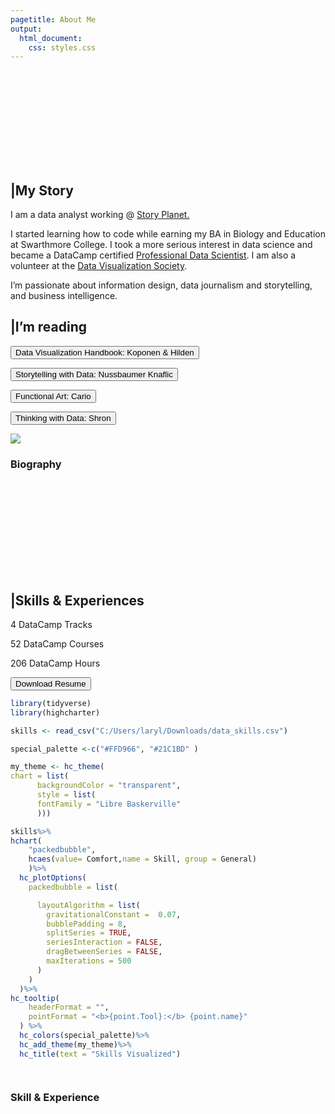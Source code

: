 ```yaml
---
pagetitle: About Me
output:
  html_document:
    css: styles.css
---
```


<link id="theme-style" rel= "stylesheet" href="light.css">
<div class = "overall-container c-bio">
<section class= "container about bio-section">

<div class="bar-animation-container">
<svg class="svg6">
<rect class = "one" ></rect>
<rect class = "two"></rect>
<rect class = "three"></rect>
</svg>
</div>

<div class="bio-container">
<h2 class= "about-header"> |My Story</h2>
<p  class= "normal-text">I am a data analyst working @ <a href= "https://storyplanet.ca/"><span class= "bolded-text"> Story Planet.</span></a></p>

<p class= "normal-text">I started learning how to code while earning my BA in Biology and Education at Swarthmore College. I took a more serious interest in data science and became a DataCamp certified <a href= "https://www.datacamp.com/certificate/DS0028178960878"><span class= "bolded-text"> Professional Data Scientist</span></a>. I am also a volunteer at the <a href= "https://www.datavisualizationsociety.org/"><span class= "bolded-text"> Data Visualization Society</span></a>.</p> 

<p  class= "normal-text">I'm passionate about information design, data journalism and storytelling, and business intelligence.</p>


<div class= "divider"></div>
<h2  class= "about-header"> |I'm reading</h2>
<div class= "button-holder2">
<form action= "https://www.amazon.com/Data-Visualization-Handbook-Hilden-Koponen/dp/9526074491/ref=sr_1_1?crid=3VCB9B0AF4BV7&keywords=data+visualization+handbook+koponen&qid=1674098448&sprefix=data+visualization+handb%2Caps%2C78&sr=8-1"><button>Data Visualization Handbook: Koponen & Hilden</button></form>
<form action= "https://www.amazon.com/Storytelling-Data-Visualization-Business-Professionals/dp/1119002257/ref=sr_1_1?crid=KH2AUI2LVFD3&keywords=storytelling+with+data&qid=1674098542&sprefix=storytelling%2Caps%2C86&sr=8-1"><button>Storytelling with Data: Nussbaumer Knaflic</button></form>
<form action= "https://www.amazon.com/Functional-Art-introduction-information-visualization-ebook/dp/B0091SXDOM/ref=tmm_kin_swatch_0?_encoding=UTF8&qid=1668779647&sr=8-1"><button>Functional Art: Cario</button></form>
<form action= "https://www.amazon.com/Thinking-Data-Turn-Information-Insights/dp/1449362931/ref=sr_1_1?crid=3STA24W8RXVUU&keywords=thinking+with+data&qid=1674098594&sprefix=thinking+with+dat%2Caps%2C86&sr=8-1"><button>Thinking with Data: Shron</button></form>
</div>

</div>




<div class= "page-design-container about-cont">
<picture><img class= "pic cedric-pic" src="imgs/cedric_pic4.png"></picture>
<div class= "bio-icons">
<a href="https://github.com/larylc"><i class="fab fa-github social3"></i></a>
<a href="https://www.linkedin.com/in/cedriclary/"><i class="fab fa-linkedin social3"></i></a>
<a href="https://public.tableau.com/app/profile/cedric.lary"><i class="fas fa-link social3"></i></a>
</div>
<div class = "page-design-holder">
<div class= "page-design-line"></div>
<h3 class= "page-design-info bio-info">Biography</h3>
</div>
</div>

</section> 




<section class= "container about skill-section">
<div class="bar-animation-container">
<svg class="svg7">
<rect class = "one" ></rect>
<rect class = "two"></rect>
<rect class = "three"></rect>
</svg>
</div>

<div class= "skill-container">
<h2 class= "about-header"> |Skills & Experiences</h2>
<div class= "class-stat-holder">
<p><span class= "stat-num">4</span> <span class= "stat-text"> DataCamp Tracks</span></p>
<p><span class= "stat-num">52</span><span class= "stat-text"> DataCamp Courses</span></p>
<p><span class= "stat-num">206</span><span class= "stat-text"> DataCamp Hours</span></p>
</div>

<a class="download-link" href="imgs/resume.pdf"><button class= "resume-button"><i class="fas fa-download"></i>Download Resume</button></a>


```r


library(tidyverse)
library(highcharter)

skills <- read_csv("C:/Users/laryl/Downloads/data_skills.csv")

special_palette <-c("#FFD966", "#21C1BD" )

my_theme <- hc_theme(
chart = list(
      backgroundColor = "transparent",
      style = list(
      fontFamily = "Libre Baskerville"
      )))

skills%>%
hchart(
    "packedbubble", 
    hcaes(value= Comfort,name = Skill, group = General)
    )%>%
  hc_plotOptions(
    packedbubble = list(

      layoutAlgorithm = list(
        gravitationalConstant =  0.07,
        bubblePadding = 8,
        splitSeries = TRUE,
        seriesInteraction = FALSE,
        dragBetweenSeries = FALSE,
        maxIterations = 500
      )
    )
  )%>%
hc_tooltip(
    headerFormat = "",
    pointFormat = "<b>{point.Tool}:</b> {point.name}"
  ) %>%
  hc_colors(special_palette)%>%
  hc_add_theme(my_theme)%>%
  hc_title(text = "Skills Visualized")




````


</div>


<div class= "page-design-container">
<div class = "page-design-holder">
<div class= "page-design-line"></div>
<h3 class= "page-design-info skill-experience-info">Skill & Experience</h3>
</div>
</div>

</section> 

</div>






<script src="https://d3js.org/d3.v6.min.js"></script>
<script src="./script.js" defer></script>